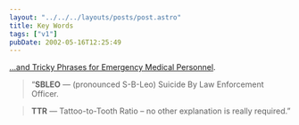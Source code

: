 ```yaml
---
layout: "../../../layouts/posts/post.astro"
title: Key Words
tags: ["v1"]
pubDate: 2002-05-16T12:25:49
---
```


[&#8230;and Tricky Phrases for Emergency Medical Personnel][1].

> &#8220;**SBLEO** &#8212; (pronounced S-B-Leo) Suicide By Law Enforcement Officer.

> **TTR** &#8212; Tattoo-to-Tooth Ratio &#8211; no other explanation is really required.&#8221;

[1]: http://www.talweb.com/redlimey/mems/phrases.htm "Madison County emergency room jargon"
